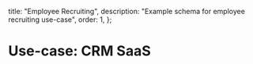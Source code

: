   title: "Employee Recruiting",
  description: "Example schema for employee recruiting use-case",
  order: 1,
};

# Use-case: CRM SaaS